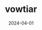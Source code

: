 ---
title: vowtiar
description: A vocal sound based asthma diagnosis and monitoring app
date: "2024-04-01"
url: https://asdfasdfasdf.io
published: true
featured: 3
tags: 
    - webapp
    - signal processing
    - machine learning
---